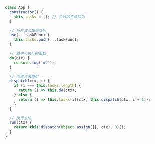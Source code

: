```javascript
class App {
  constructor() {
    this.tasks = []; // 执行的方法队列
  }

  // 将方法添加到队列
  use(...taskFunc) {
    this.tasks.push(...taskFunc);
  }

  // 最中心执行的函数
  do(ctx) {
    console.log('do');
  }

  // 创建洋葱模型
  dispatch(ctx, i) {
    if (i === this.tasks.length) {
      return () => this.do(ctx);
    } else {
      return () => this.tasks[i](ctx, this.dispatch(ctx, i + 1));
    }
  }

  // 执行方法
  run(ctx) {
    return this.dispatch(Object.assign({}, ctx), 0)();
  }
}
```